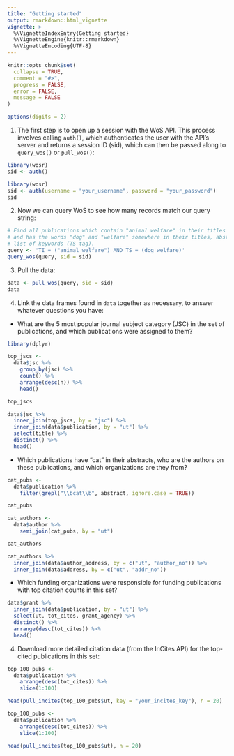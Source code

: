 ```yaml
---
title: "Getting started"
output: rmarkdown::html_vignette
vignette: >
  %\VignetteIndexEntry{Getting started}
  %\VignetteEngine{knitr::rmarkdown}
  %\VignetteEncoding{UTF-8}
---
```


```r
knitr::opts_chunk$set(
  collapse = TRUE,
  comment = "#>",
  progress = FALSE,
  error = FALSE, 
  message = FALSE
)

options(digits = 2)
```

1. The first step is to open up a session with the WoS API. This process involves calling `auth()`, which authenticates the user with the API's server and returns a session ID (sid), which can then be passed along to `query_wos()` or `pull_wos()`:

```r
library(wosr)
sid <- auth()
```

```r
library(wosr)
sid <- auth(username = "your_username", password = "your_password")
sid
```

2. Now we can query WoS to see how many records match our query string:

```r
# Find all publications which contain "animal welfare" in their titles (TI tag)
# and has the words "dog" and "welfare" somewhere in their titles, abstracts, or
# list of keywords (TS tag).
query <- 'TI = ("animal welfare") AND TS = (dog welfare)'
query_wos(query, sid = sid)
```

3. Pull the data:

```r
data <- pull_wos(query, sid = sid)
data
```

4. Link the data frames found in `data` together as necessary, to answer whatever questions you have:

- What are the 5 most popular journal subject category (JSC) in the set of publications, and which publications were assigned to them?

```r
library(dplyr)

top_jscs <- 
  data$jsc %>% 
    group_by(jsc) %>% 
    count() %>% 
    arrange(desc(n)) %>% 
    head()

top_jscs
```

```r
data$jsc %>% 
  inner_join(top_jscs, by = "jsc") %>% 
  inner_join(data$publication, by = "ut") %>% 
  select(title) %>% 
  distinct() %>% 
  head()
```

- Which publications have "cat" in their abstracts, who are the authors on these publications, and which organizations are they from?

```r
cat_pubs <- 
  data$publication %>% 
    filter(grepl("\\bcat\\b", abstract, ignore.case = TRUE))

cat_pubs
```

```r
cat_authors <- 
  data$author %>% 
    semi_join(cat_pubs, by = "ut")

cat_authors
```

```r
cat_authors %>% 
  inner_join(data$author_address, by = c("ut", "author_no")) %>% 
  inner_join(data$address, by = c("ut", "addr_no"))
```

- Which funding organizations were responsible for funding publications with top citation counts in this set?

```r
data$grant %>% 
  inner_join(data$publication, by = "ut") %>% 
  select(ut, tot_cites, grant_agency) %>% 
  distinct() %>% 
  arrange(desc(tot_cites)) %>% 
  head()
```

4. Download more detailed citation data (from the InCites API) for the top-cited publications in this set:

```r
top_100_pubs <- 
  data$publication %>% 
    arrange(desc(tot_cites)) %>% 
    slice(1:100)

head(pull_incites(top_100_pubs$ut, key = "your_incites_key"), n = 20)
```

```r
top_100_pubs <- 
  data$publication %>% 
    arrange(desc(tot_cites)) %>% 
    slice(1:100)

head(pull_incites(top_100_pubs$ut), n = 20)
```